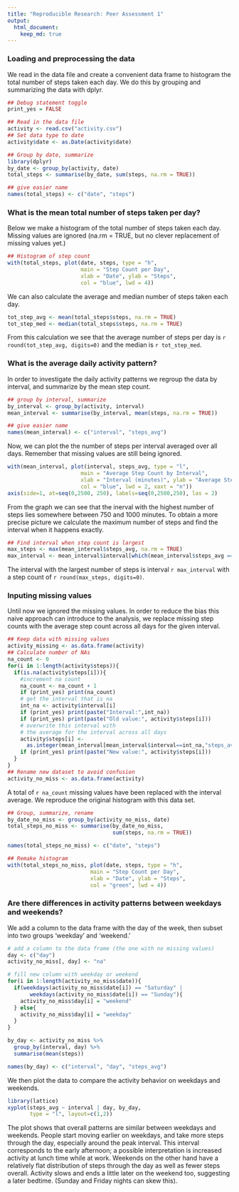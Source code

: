 ```yaml
---
title: "Reproducible Research: Peer Assessment 1"
output: 
  html_document:
    keep_md: true
---
```



### Loading and preprocessing the data
We read in the data file and create a convenient data frame to histogram the total number of steps taken each day. We do this by grouping and summarizing the data with dplyr.

```r
## Debug statement toggle
print_yes = FALSE

## Read in the data file
activity <- read.csv("activity.csv")
## Set data type to date
activity$date <- as.Date(activity$date)

## Group by date, summarize
library(dplyr)
by_date <- group_by(activity, date)
total_steps <- summarise(by_date, sum(steps, na.rm = TRUE))

## give easier name
names(total_steps) <- c("date", "steps")

```

### What is the mean total number of steps taken per day?

Below we make a histogram of the total number of steps taken each day. Missing values are ignored (na.rm = TRUE, but no clever replacement of missing values yet.)

```r
## Histogram of step count
with(total_steps, plot(date, steps, type = "h", 
                       main = "Step Count per Day", 
                       xlab = "Date", ylab = "Steps", 
                       col = "blue", lwd = 4))
```

We can also calculate the average and median number of steps taken each day.
```r
tot_step_avg <- mean(total_steps$steps, na.rm = TRUE)
tot_step_med <- median(total_steps$steps, na.rm = TRUE)
```
From this calculation we see that the average number of steps per day is `r round(tot_step_avg, digits=0)` and the median is `r tot_step_med`. 

### What is the average daily activity pattern?
In order to investigate the daily activity patterns we regroup the data by interval, and summarize by the mean step count. 

```r
## group by interval, summarize
by_interval <- group_by(activity, interval)
mean_interval <- summarise(by_interval, mean(steps, na.rm = TRUE))

## give easier name
names(mean_interval) <- c("interval", "steps_avg")

```

Now, we can plot the the number of steps per interval averaged over all days.  Remember that missing values are still being ignored.
```r
with(mean_interval, plot(interval, steps_avg, type = "l", 
                       main = "Average Step Count by Interval", 
                       xlab = "Interval (minutes)", ylab = "Average Steps", 
                       col = "blue", lwd = 2, xaxt = "n"))
axis(side=1, at=seq(0,2500, 250), labels=seq(0,2500,250), las = 2)
```

From the graph we can see that the inerval with the highest number of steps lies somewhere between 750 and 1000 minutes. To obtain a more precise picture we calculate the maximum number of steps and find the interval when it happens exactly.

```r
## Find interval when step count is largest
max_steps <- max(mean_interval$steps_avg, na.rm = TRUE)
max_interval <- mean_interval$interval[which(mean_interval$steps_avg == max_steps)]
```
The interval with the largest number of steps is interval `r max_interval` with a step count of `r round(max_steps, digits=0)`. 

### Inputing missing values
Until now we ignored the missing values.  In order to reduce the bias this naive approach can introduce to the analysis, we replace missing step counts with the average step count across all days for the given interval.  

```r
## Keep data with missing values
activity_missing <- as.data.frame(activity)
## Calculate number of NAs
na_count <- 0
for(i in 1:length(activity$steps)){
  if(is.na(activity$steps[i])){
    #increment na count
    na_count <- na_count + 1
    if (print_yes) print(na_count)
    # get the interval that is na
    int_na <- activity$interval[i]
    if (print_yes) print(paste("Interval:",int_na))
    if (print_yes) print(paste("Old value:", activity$steps[i]))
    # overwrite this interval with 
    # the average for the interval across all days
    activity$steps[i] <- 
      as.integer(mean_interval[mean_interval$interval==int_na,"steps_avg"])
    if (print_yes) print(paste("New value:", activity$steps[i]))
  }
}
## Rename new dataset to avoid confusion
activity_no_miss <- as.data.frame(activity)


```

A total of `r na_count` missing values have been replaced with the interval average. We reproduce the original histogram with this data set.

```r
## Group, summarize, rename
by_date_no_miss <- group_by(activity_no_miss, date)
total_steps_no_miss <- summarise(by_date_no_miss, 
                                 sum(steps, na.rm = TRUE))

names(total_steps_no_miss) <- c("date", "steps")

## Remake histogram
with(total_steps_no_miss, plot(date, steps, type = "h", 
                          main = "Step Count per Day", 
                          xlab = "Date", ylab = "Steps", 
                          col = "green", lwd = 4))

```


### Are there differences in activity patterns between weekdays and weekends?
We add a column to the data frame with the day of the week, then subset into two groups 'weekday' and 'weekend.' 

```r
# add a column to the data frame (the one with no missing values)
day <- c("day")
activity_no_miss[, day] <- "na"

# fill new column with weekday or weekend
for(i in 1:length(activity_no_miss$date)){
  if(weekdays(activity_no_miss$date[i]) == "Saturday" |
       weekdays(activity_no_miss$date[i]) == "Sunday"){
    activity_no_miss$day[i] = "weekend"
  } else{
    activity_no_miss$day[i] = "weekday"
  }
}

by_day <- activity_no_miss %>%
  group_by(interval, day) %>%
  summarise(mean(steps))

names(by_day) <- c("interval", "day", "steps_avg")

```

We then plot the data to compare the activity behavior on weekdays and weekends.
```r
library(lattice)
xyplot(steps_avg ~ interval | day, by_day, 
       type = "l", layout=c(1,2))
```

The plot shows that overall patterns are similar between weekdays and weekends.  People start moving earlier on weekdays, and take more steps through the day, especially around the peak interval. This interval corresponds to the early afternoon; a possible interpretation is increased activity at lunch time while at work. Weekends on the other hand have a relatively flat distribution of steps through the day as well as fewer steps overall. Activity slows and ends a little later on the weekend too, suggesting a later bedtime. (Sunday and Friday nights can skew this).

